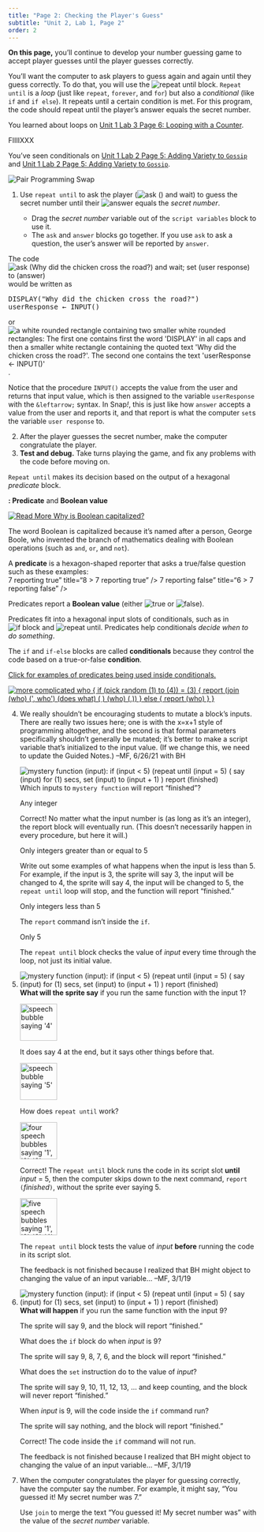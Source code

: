```yaml
---
title: "Page 2: Checking the Player's Guess"
subtitle: "Unit 2, Lab 1, Page 2"
order: 2
---
```


::: learn
<p><strong>On this page,</strong> you'll continue to develop your number guessing game to accept player guesses until the player guesses correctly.</p>
:::

<!--<div class="index-term" id="`repeat until` block" />-->

<p>You'll want the computer to ask players to guess again and again until they guess correctly. To do that, you will use the <img src="/img/blocks/repeat-until.png" title="repeat until" alt="repeat until" class="inline py-0"/> block. `Repeat until` is a <em>loop</em> (just like `repeat`, `forever`, and `for`) but also a <em>conditional</em> (like `if` and `if else`). It repeats until a certain condition is met. For this program, the code should repeat until the player's answer equals the secret number.</p>

::: endnote
<p>You learned about loops on <a href="/unit-1/lab-3/6-the-for-block.html" title="Unit 1 Lab 3 Page 6: Looping with a Counter">Unit 1 Lab 3 Page 6: Looping with a Counter</a>.</p>

FIIIIXXX
<p>You've seen conditionals on <a href="/unit-1/lab-2/5-if-else.html" title="Unit 1 Lab 2 Page 5: Adding Variety to Gossip">Unit 1 Lab 2 Page 5: Adding Variety to `Gossip`</a> and <a href="/unit-1/lab-3/2-combining-predicates.qmd" title="Unit 1 Lab 2 Page 5: Adding Variety to `Gossip`">Unit 1 Lab 2 Page 5: Adding Variety to `Gossip`</a>.</p>
:::

::: forYouToDo
<img src="/img/icons/pair-programming-swap.png" title="Pair Programming Swap" alt="Pair Programming Swap" class="float-end"/>

<ol start="1">

<li>Use `repeat until` to ask the player (<img src="/img/blocks/ask-empty-full-size.png" title="ask () and wait" alt="ask () and wait" class="inline py-0"/>) to guess the secret number until their <img src="/img/blocks/answer-full-size.png" title="answer" alt="answer" class="inline"/> equals the <var>secret number</var>.</li>

::: endnote
<ul>

<li>Drag the <var>secret number</var> variable out of the `script variables` block to use it.</li>

<li>The `ask` and `answer` blocks go together. If you use `ask` to ask a question, the user's answer will be reported by `answer`.</li>

</ul>
:::

</ol>
:::

::: examFullWidth
::: pseudop
The code <img src="/img/2-complexity/chicken-script.png" title="ask (Why did the chicken cross the road?) and wait; set (user response) to (answer)" alt="ask (Why did the chicken cross the road?) and wait; set (user response) to (answer)" class="inline"/> would be written as

::: pre-container
<pre class="inline">DISPLAY("Why did the chicken cross the road?")
userResponse &leftarrow; INPUT()</pre>
:::

or <img src="/img/2-complexity/chicken-script-blocktran.png" title="a white rounded rectangle containing two smaller white rounded rectangles: The first one contains first the word &apos;DISPLAY&apos; in all caps and then a smaller white rectangle containing the quoted text &apos;Why did the chicken cross the road?&apos;. The second one contains the text &apos;userResponse ← INPUT()&apos;" alt="a white rounded rectangle containing two smaller white rounded rectangles: The first one contains first the word &apos;DISPLAY&apos; in all caps and then a smaller white rectangle containing the quoted text &apos;Why did the chicken cross the road?&apos;. The second one contains the text &apos;userResponse ← INPUT()&apos;" class="inline"/>.
:::



::: pseudop
Notice that the procedure `INPUT()` accepts the value from the user and returns that input value, which is then assigned to the variable `userResponse` with the `&leftarrow;`
syntax. In Snap<em>!</em>, this is just like how `answer` accepts a value from the user and reports it, and that report is what the computer `set`s the variable `user response` to.
:::
:::

::: forYouToDo
<ol start="2">



<li>After the player guesses the secret number, make the computer congratulate the player.</li>

<li><strong>Test and debug.</strong> Take turns playing the game, and fix any problems with the code before moving on.</li>

</ol>
:::

<p>`Repeat until` makes its decision based on the output of a hexagonal <em>predicate</em> block.</p>

::: vocabFullWidth
<strong>: Predicate</strong> and <strong>Boolean value</strong>

::: sidenoteBig
<a href="#hint-Boolean" data-bs-toggle="collapse" title="Why is Boolean capitalized?"> <img src="/img/icons/read-more-mini.png" title="Read More" alt="Read More" class="inline"/> Why is Boolean capitalized? </a>

::: {#hint-Boolean .collapse}
<p>The word Boolean is capitalized because it's named after a person, George Boole, who invented the branch of mathematics dealing with Boolean operations (such as `and`, `or`, and `not`).</p>
:::
:::

<p>A <strong>predicate</strong> is a hexagon-shaped reporter that asks a true/false question such as these examples:<br /> 7 reporting true" title="8 \> 7 reporting true" /\> 7 reporting false" title="6 \> 7 reporting false" /\></p>



<p>Predicates report a <strong>Boolean value</strong> (either <img src="/img/blocks/true.png" title="true" alt="true" class="inline"/> or <img src="/img/blocks/false.png" title="false" alt="false" class="inline"/>).</p>
:::

<p>Predicates fit into a hexagonal input slots of conditionals, such as in <img src="/img/blocks/if-full-size.png" title="if block" alt="if block" class="inline"/> and <img src="/img/blocks/repeat-until.png" title="repeat until" alt="repeat until" class="inline"/>. Predicates help conditionals <em>decide when to do something</em>.</p>

::: vocabFullWidth
<p>The `if` and `if-else` blocks are called <strong>conditionals</strong> because they control the code based on a true-or-false <strong>condition</strong>.</p>

::: endnote
<a href="#hint-predicates-examples" data-bs-toggle="collapse" title="Click for examples of predicates being used inside conditionals.">Click for examples of predicates being used inside conditionals.</a>

::: {#hint-predicates-examples .collapse}
<a href="/unit-1/lab-2/5-if-else.html"><img src="/img/1-introduction/more-complicated-who-script.png" title="more complicated who {
if (pick random (1) to (4)) = (3) {
report (join (who) (&apos;, who&apos;) (does what) ( ) (who) (,))                                                                                          
} else {
report (who)
}
}" alt="more complicated who {
if (pick random (1) to (4)) = (3) {
report (join (who) (&apos;, who&apos;) (does what) ( ) (who) (,))                                                                                          
} else {
report (who)
}
}" class="ms-4"/></a> <a href="/unit-1/lab-2/img/1-introduction/move-tiny-no-comment.png" title="when green flag clicked:
repeat until (touching (Leader)?)
{
point towards (Leader)
move (1) steps
}" alt="when green flag clicked:
repeat until (touching (Leader)?)
{
point towards (Leader)
move (1) steps
}" class="ms-4"/></a>
:::
:::
:::

::: forYouToDo
<ol start="4">

<li>

<!-- Question 1 -->

::: {.assessment-data type="multiplechoice" identifier="Which inputs to mystery function will give the output finished?" hasinlinefeedback="true" maxchoices="1" responseidentifier="ri1" shuffle="true"}
::: prompt
::: todo
We really shouldn't be encouraging students to mutate a block's inputs. There are really two issues here; one is with the x=x+1 style of programming altogether, and the second is that formal parameters specifically shouldn't generally be mutated; it's better to make a script variable that's initialized to the input value. (If we change this, we need to update the Guided Notes.) --MF, 6/26/21 with BH
:::

<img src="/img/2-complexity/mystery-function.png" title="mystery function (input):
if (input &lt; 5) (repeat until (input = 5) 
(
say (input) for (1) secs, 
set (input) to (input + 1) 
)
report (finished)" alt="mystery function (input):
if (input &lt; 5) (repeat until (input = 5) 
(
say (input) for (1) secs, 
set (input) to (input + 1) 
)
report (finished)" class="float-end"/> Which inputs to `mystery function` will report "finished"?
:::

::: {.choice identifier="c1"}
::: text
Any integer
:::

::: feedback
Correct! No matter what the input number is (as long as it's an integer), the report block will eventually run. (This doesn't necessarily happen in every procedure, but here it will.)
:::
:::

::: {.choice identifier="c2"}
::: text
Only integers greater than or equal to 5
:::

::: feedback
Write out some examples of what happens when the input is less than 5. For example, if the input is 3, the sprite will say 3, the input will be changed to 4, the sprite will say 4, the input will be changed to 5, the `repeat until` loop will stop, and the function will report "finished."
:::
:::

::: {.choice identifier="c3"}
::: text
Only integers less than 5
:::

::: feedback
The `report` command isn't inside the `if`.
:::
:::

::: {.choice identifier="c4"}
::: text
Only 5
:::

::: feedback
The `repeat until` block checks the value of <var>input</var> every time through the loop, not just its initial value.
:::
:::

::: {.responseDeclaration identifier="ri1"}
::: {.correctResponse identifier="c1"}
:::
:::
:::

</li>

<li>

<!-- Question 2 -->

::: {.assessment-data type="multiplechoice" identifier="Which inputs to mystery function will give the output finished?" hasinlinefeedback="true" maxchoices="1" responseidentifier="ri2" shuffle="true"}
::: prompt
<img src="/img/2-complexity/mystery-function.png" title="mystery function (input):
if (input &lt; 5) (repeat until (input = 5) 
(
say (input) for (1) secs, 
set (input) to (input + 1) 
)
report (finished)" alt="mystery function (input):
if (input &lt; 5) (repeat until (input = 5) 
(
say (input) for (1) secs, 
set (input) to (input + 1) 
)
report (finished)" class="float-end"/> <strong>What will the sprite say</strong> if you run the same function with the input 1?
:::

::: {.choice identifier="c1"}
::: text
<img src="/img/2-complexity/say4.png" title="speech bubble saying &apos;4&apos;" alt="speech bubble saying &apos;4&apos;" class="noshadow" height="75px"/>
:::

::: feedback
It does say 4 at the end, but it says other things before that.
:::
:::

::: {.choice identifier="c2"}
::: text
<img src="/img/2-complexity/say5.png" title="speech bubble saying &apos;5&apos;" alt="speech bubble saying &apos;5&apos;" class="noshadow" height="75px"/>
:::

::: feedback
How does `repeat until` work?
:::
:::

::: {.choice identifier="c3"}
::: text
<img src="/img/2-complexity/say1234.png" title="four speech bubbles saying &apos;1&apos;, &apos;2&apos;, &apos;3&apos;, and then &apos;4&apos;" alt="four speech bubbles saying &apos;1&apos;, &apos;2&apos;, &apos;3&apos;, and then &apos;4&apos;" class="noshadow" height="75px"/>
:::

::: feedback
Correct! The `repeat until` block runs the code in its script slot <strong>until</strong> <var>input</var> = 5, then the computer skips down to the next command, `report (`<var>finished</var>`)`, without the sprite ever saying 5.
:::
:::

::: {.choice identifier="c4"}
::: text
<img src="/img/2-complexity/say12345.png" title="five speech bubbles saying &apos;1&apos;, &apos;2&apos;, &apos;3&apos;, &apos;4&apos;, and then &apos;5&apos;" alt="five speech bubbles saying &apos;1&apos;, &apos;2&apos;, &apos;3&apos;, &apos;4&apos;, and then &apos;5&apos;" class="noshadow" height="75px"/>
:::

::: feedback
The `repeat until` block tests the value of <var>input</var> <strong>before</strong> running the code in its script slot.
:::
:::

::: todo
The feedback is not finished because I realized that BH might object to changing the value of an input variable... --MF, 3/1/19
:::

::: {.responseDeclaration identifier="ri3"}
::: {.correctResponse identifier="c1"}
:::
:::
:::

</li>

<li>

<!-- Question 3 -->

::: {.assessment-data type="multiplechoice" identifier="Which inputs to mystery function will give the output finished?" hasinlinefeedback="true" maxchoices="1" responseidentifier="ri3" shuffle="true"}
::: prompt
<img src="/img/2-complexity/mystery-function.png" title="mystery function (input):
if (input &lt; 5) (repeat until (input = 5) 
(
say (input) for (1) secs, 
set (input) to (input + 1) 
)
report (finished)" alt="mystery function (input):
if (input &lt; 5) (repeat until (input = 5) 
(
say (input) for (1) secs, 
set (input) to (input + 1) 
)
report (finished)" class="float-end"/> <strong>What will happen</strong> if you run the same function with the input 9?
:::

::: {.choice identifier="c1"}
::: text
The sprite will say 9, and the block will report "finished."
:::

::: feedback
What does the `if` block do when <var>input</var> is 9?
:::
:::

::: {.choice identifier="c2"}
::: text
The sprite will say 9, 8, 7, 6, and the block will report "finished."
:::

::: feedback
What does the `set` instruction do to the value of <var>input</var>?
:::
:::

::: {.choice identifier="c3"}
::: text
The sprite will say 9, 10, 11, 12, 13, ... and keep counting, and the block will never report "finished."
:::

::: feedback
When <var>input</var> is 9, will the code inside the `if` command run?
:::
:::

::: {.choice identifier="c4"}
::: text
The sprite will say nothing, and the block will report "finished."
:::

::: feedback
Correct! The code inside the `if` command will not run.
:::
:::

::: todo
The feedback is not finished because I realized that BH might object to changing the value of an input variable... --MF, 3/1/19
:::

::: {.responseDeclaration identifier="ri3"}
::: {.correctResponse identifier="c4"}
:::
:::
:::

</li>

</ol>
:::

::: ifTime
<ol start="7">

<li>When the computer congratulates the player for guessing correctly, have the computer say the number. For example, it might say, "You guessed it! My secret number was 7."</li>

<!--<div class="index-term" id="<var>secret number</var> variable" />-->

::: endnote
Use `join` to merge the text "You guessed it! My secret number was" with the value of the <var>secret number</var> variable.
:::

</ol>
:::
